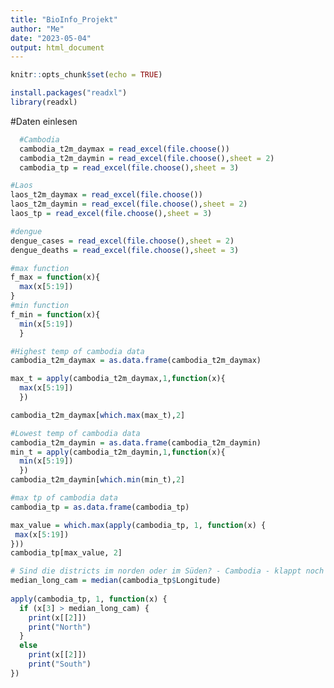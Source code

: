 ```yaml
---
title: "BioInfo_Projekt"
author: "Me"
date: "2023-05-04"
output: html_document
---
```


```r
knitr::opts_chunk$set(echo = TRUE)
```

```r
install.packages("readxl")
library(readxl)
```

  #Daten einlesen
```r
  #Cambodia
  cambodia_t2m_daymax = read_excel(file.choose())
  cambodia_t2m_daymin = read_excel(file.choose(),sheet = 2)
  cambodia_tp = read_excel(file.choose(),sheet = 3)

#Laos
laos_t2m_daymax = read_excel(file.choose())
laos_t2m_daymin = read_excel(file.choose(),sheet = 2)
laos_tp = read_excel(file.choose(),sheet = 3)

#dengue
dengue_cases = read_excel(file.choose(),sheet = 2)
dengue_deaths = read_excel(file.choose(),sheet = 3)


```


```r
#max function
f_max = function(x){
  max(x[5:19])
}
#min function 
f_min = function(x){
  min(x[5:19])
  }
```


```r
#Highest temp of cambodia data
cambodia_t2m_daymax = as.data.frame(cambodia_t2m_daymax)

max_t = apply(cambodia_t2m_daymax,1,function(x){
  max(x[5:19])
  })

cambodia_t2m_daymax[which.max(max_t),2]
```

```r
#Lowest temp of cambodia data
cambodia_t2m_daymin = as.data.frame(cambodia_t2m_daymin)
min_t = apply(cambodia_t2m_daymin,1,function(x){
  min(x[5:19])
  })
cambodia_t2m_daymin[which.min(min_t),2]
```


```r
#max tp of cambodia data
cambodia_tp = as.data.frame(cambodia_tp)

max_value = which.max(apply(cambodia_tp, 1, function(x) {
 max(x[5:19])
}))
cambodia_tp[max_value, 2]
```

```r
# Sind die districts im norden oder im Süden? - Cambodia - klappt noch nicht ganz
median_long_cam = median(cambodia_tp$Longitude) 
 
apply(cambodia_tp, 1, function(x) {
  if (x[3] > median_long_cam) {
    print(x[[2]])
    print("North") 
  }
  else 
    print(x[[2]])
    print("South")
})
```